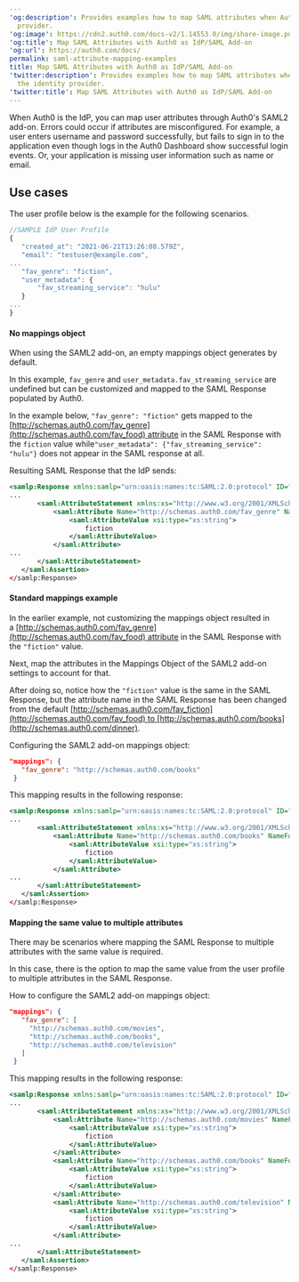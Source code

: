 ---
'og:description': Provides examples how to map SAML attributes when Auth0 is the identity
  provider.
'og:image': https://cdn2.auth0.com/docs-v2/1.14553.0/img/share-image.png
'og:title': Map SAML Attributes with Auth0 as IdP/SAML Add-on
'og:url': https://auth0.com/docs/
permalink: saml-attribute-mapping-examples
title: Map SAML Attributes with Auth0 as IdP/SAML Add-on
'twitter:description': Provides examples how to map SAML attributes when Auth0 is
  the identity provider.
'twitter:title': Map SAML Attributes with Auth0 as IdP/SAML Add-on
---
When Auth0 is the <Tooltip tip="Identity Provider (IdP): Service that stores and manages digital identities." cta="View Glossary" href="/docs/glossary?term=IdP">IdP</Tooltip>, you can map user attributes through Auth0's SAML2 add-on. Errors could occur if attributes are misconfigured. For example, a user enters username and password successfully, but fails to sign in to the application even though logs in the <Tooltip tip="Auth0 Dashboard: Auth0's main product to configure your services." cta="View Glossary" href="/docs/glossary?term=Auth0+Dashboard">Auth0 Dashboard</Tooltip> show successful login events. Or, your application is missing user information such as name or email.

## Use cases

The user profile below is the example for the following scenarios.

```javascript lines
//SAMPLE IdP User Profile
{
   "created_at": "2021-06-21T13:26:08.579Z",
   "email": "testuser@example.com",
...
   "fav_genre": "fiction",
   "user_metadata": {
       "fav_streaming_service": "hulu"
   }
...
}
```






#### No mappings object

When using the SAML2 add-on, an empty mappings object generates by default.

In this example, `fav_genre` and `user_metadata.fav_streaming_service` are undefined but can be customized and mapped to the <Tooltip tip="Security Assertion Markup Language (SAML): Standardized protocol allowing two parties to exchange authentication information without a password." cta="View Glossary" href="/docs/glossary?term=SAML">SAML</Tooltip> Response populated by Auth0.

In the example below, `"fav_genre": "fiction"` gets mapped to the  [http://schemas.auth0.com/fav_genre](http://schemas.auth0.com/fav_food) attribute in the SAML Response with the `fiction` value while`"user_metadata": {"fav_streaming_service": "hulu"}` does not appear in the SAML response at all.

Resulting SAML Response that the IdP sends:

```xml lines
<samlp:Response xmlns:samlp="urn:oasis:names:tc:SAML:2.0:protocol" ID="_e30cb5f29249a82846eb" InResponseTo="_e33996d83f953ce46225185b3a1c0ad8" Version="2.0" IssueInstant="2021-11-03T21:34:42.493Z" Destination="https://example-dev-tenant.us.auth0.com/login/callback">
...
       <saml:AttributeStatement xmlns:xs="http://www.w3.org/2001/XMLSchema" xmlns:xsi="http://www.w3.org/2001/XMLSchema-instance">
           <saml:Attribute Name="http://schemas.auth0.com/fav_genre" NameFormat="urn:oasis:names:tc:SAML:2.0:attrname-format:uri">
               <saml:AttributeValue xsi:type="xs:string">
                   fiction
               </saml:AttributeValue>
           </saml:Attribute>
...
       </saml:AttributeStatement>
   </saml:Assertion>
</samlp:Response>
```






#### Standard mappings example

In the earlier example, not customizing the mappings object resulted in a [http://schemas.auth0.com/fav_genre](http://schemas.auth0.com/fav_food) attribute in the SAML Response with the `"fiction"` value.

Next, map the attributes in the Mappings Object of the SAML2 add-on settings to account for that.

After doing so, notice how the `"fiction"` value is the same in the SAML Response, but the attribute name in the SAML Response has been changed from the default [http://schemas.auth0.com/fav_fiction](http://schemas.auth0.com/fav_food) to [http://schemas.auth0.com/books](http://schemas.auth0.com/dinner).

Configuring the SAML2 add-on mappings object:

```json lines
"mappings": {
   "fav_genre": "http://schemas.auth0.com/books"
 }
```






This mapping results in the following response:

```xml lines
<samlp:Response xmlns:samlp="urn:oasis:names:tc:SAML:2.0:protocol" ID="_e30cb5f29249a82846eb" InResponseTo="_e33996d83f953ce46225185b3a1c0ad8" Version="2.0" IssueInstant="2021-11-03T21:34:42.493Z" Destination="https://example-dev-tenant.us.auth0.com/login/callback">
...
       <saml:AttributeStatement xmlns:xs="http://www.w3.org/2001/XMLSchema" xmlns:xsi="http://www.w3.org/2001/XMLSchema-instance">
           <saml:Attribute Name="http://schemas.auth0.com/books" NameFormat="urn:oasis:names:tc:SAML:2.0:attrname-format:uri">
               <saml:AttributeValue xsi:type="xs:string">
                   fiction
               </saml:AttributeValue>
           </saml:Attribute>
...
       </saml:AttributeStatement>
   </saml:Assertion>
</samlp:Response>
```






#### Mapping the same value to multiple attributes

There may be scenarios where mapping the SAML Response to multiple attributes with the same value is required.

In this case, there is the option to map the same value from the user profile to multiple attributes in the SAML Response.

How to configure the SAML2 add-on mappings object:

```json lines
"mappings": {
   "fav_genre": [
     "http://schemas.auth0.com/movies",
     "http://schemas.auth0.com/books",
     "http://schemas.auth0.com/television"
   ]
 }
```






This mapping results in the following response:

```xml lines
<samlp:Response xmlns:samlp="urn:oasis:names:tc:SAML:2.0:protocol" ID="_e30cb5f29249a82846eb" InResponseTo="_e33996d83f953ce46225185b3a1c0ad8" Version="2.0" IssueInstant="2021-11-03T21:34:42.493Z" Destination="https://example-dev-tenant.us.auth0.com/login/callback">
...
       <saml:AttributeStatement xmlns:xs="http://www.w3.org/2001/XMLSchema" xmlns:xsi="http://www.w3.org/2001/XMLSchema-instance">
           <saml:Attribute Name="http://schemas.auth0.com/movies" NameFormat="urn:oasis:names:tc:SAML:2.0:attrname-format:uri">
               <saml:AttributeValue xsi:type="xs:string">
                   fiction
               </saml:AttributeValue>
           </saml:Attribute>
           <saml:Attribute Name="http://schemas.auth0.com/books" NameFormat="urn:oasis:names:tc:SAML:2.0:attrname-format:uri">
               <saml:AttributeValue xsi:type="xs:string">
                   fiction
               </saml:AttributeValue>
           </saml:Attribute>
           <saml:Attribute Name="http://schemas.auth0.com/television" NameFormat="urn:oasis:names:tc:SAML:2.0:attrname-format:uri">
               <saml:AttributeValue xsi:type="xs:string">
                   fiction
               </saml:AttributeValue>
           </saml:Attribute>
...
       </saml:AttributeStatement>
   </saml:Assertion>
</samlp:Response>
```



